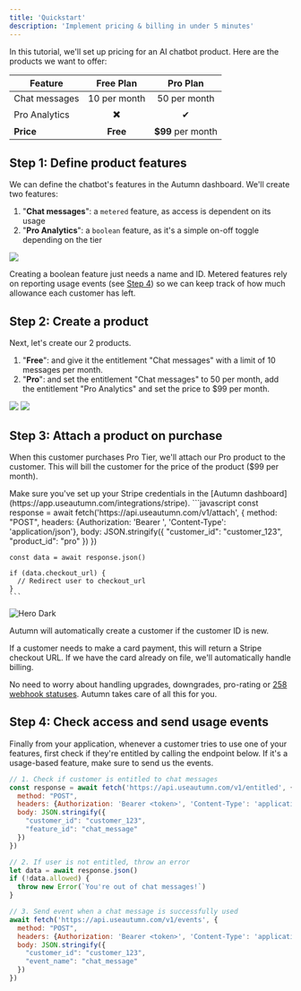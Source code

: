 ```yaml
---
title: 'Quickstart'
description: 'Implement pricing & billing in under 5 minutes'
---
```


In this tutorial, we'll set up pricing for an AI chatbot product. Here are the products we want to offer:

| Feature | Free Plan | Pro Plan |
|---------|:----------:|:----------:|
| Chat messages | 10 per month | 50 per month |
| Pro Analytics | ✖️ | ✔︎ |
| **Price** | **Free** | **$99** per month |


## Step 1: Define product features

We can define the chatbot's features in the Autumn dashboard. We'll create two features:

1. "**Chat messages**": a `metered` feature, as access is dependent on its usage
2. "**Pro Analytics**": a `boolean` feature, as it's a simple on-off toggle depending on the tier

<img
  className="border"
  width={400}
  src="/assets/screenshots/create_feature.png"
/>

Creating a boolean feature just needs a name and ID. Metered features rely on reporting usage events (see [Step 4](/quickstart#step-4-check-access-and-send-usage-events)) so we can keep track of how much allowance each customer has left. 


## Step 2: Create a product

Next, let's create our 2 products. 
1. "**Free**": and give it the entitlement "Chat messages" with a limit of 10 messages per month.
2. "**Pro**": and set the entitlement "Chat messages" to 50 per month, add the entitlement "Pro Analytics" and set the price to $99 per month.

<Tabs>
  <Tab title="Free Plan">
    <img
      className="border rounded-md"
      src="/assets/screenshots/create_free_product.png"
    />
  </Tab>
  <Tab title="Pro Plan">
    <img
      className="border rounded-md"
      src="/assets/screenshots/product.png"
    />
  </Tab>
</Tabs>

## Step 3: Attach a product on purchase

When this customer purchases Pro Tier, we'll attach our Pro product to the customer. This will bill the customer for the price of the product ($99 per month).

<Warning>
  Make sure you've set up your Stripe credentials in the [Autumn dashboard](https://app.useautumn.com/integrations/stripe).
</Warning>

<Tabs>
  <Tab title="API">
    ```javascript
    const response = await fetch('https://api.useautumn.com/v1/attach', {
      method: "POST",
      headers: {Authorization: 'Bearer <token>', 'Content-Type': 'application/json'},
      body: JSON.stringify({
        "customer_id": "customer_123",
        "product_id": "pro"
      })
    })

    const data = await response.json()

    if (data.checkout_url) {
      // Redirect user to checkout_url
    }
    ```
  </Tab>
  <Tab title="Dashboard">
    <img src="/assets/screenshots/attach_product.png" width={700} alt="Hero Dark" />
  </Tab>
</Tabs>

<Check>Autumn will automatically create a customer if the customer ID is new.</Check>

If a customer needs to make a card payment, this will return a Stripe checkout URL. If we have the card already on file, we'll automatically handle billing.

No need to worry about handling upgrades, downgrades, pro-rating or [258 webhook statuses](https://docs.stripe.com/api/events/types). Autumn takes care of all this for you.



## Step 4: Check access and send usage events

Finally from your application, whenever a customer tries to use one of your features, first check if they're entitled by calling the endpoint below. If it's a usage-based feature, make sure to send us the events.&#x20;

```javascript
// 1. Check if customer is entitled to chat messages
const response = await fetch('https://api.useautumn.com/v1/entitled', {
  method: "POST",
  headers: {Authorization: 'Bearer <token>', 'Content-Type': 'application/json'},
  body: JSON.stringify({
    "customer_id": "customer_123",
    "feature_id": "chat_message"
  })
})

// 2. If user is not entitled, throw an error
let data = await response.json()
if (!data.allowed) {
  throw new Error(`You're out of chat messages!`)
}

// 3. Send event when a chat message is successfully used
await fetch('https://api.useautumn.com/v1/events', {
  method: "POST",
  headers: {Authorization: 'Bearer <token>', 'Content-Type': 'application/json'},
  body: JSON.stringify({
    "customer_id": "customer_123",
    "event_name": "chat_message"
  })
})
```


